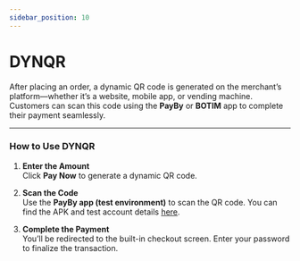 ```yaml
---
sidebar_position: 10
---
```



# DYNQR

After placing an order, a dynamic QR code is generated on the merchant’s platform—whether it’s a website, mobile app, or vending machine. Customers can scan this code using the **PayBy** or **BOTIM** app to complete their payment seamlessly.

---

### How to Use DYNQR

1. **Enter the Amount**  
   Click **Pay Now** to generate a dynamic QR code.

2. **Scan the Code**  
   Use the **PayBy app (test environment)** to scan the QR code. You can find the APK and test account details [here](https://developers.payby.com/demos/testaccount).

3. **Complete the Payment**  
   You’ll be redirected to the built-in checkout screen. Enter your password to finalize the transaction.


<DynqrPayment/>




